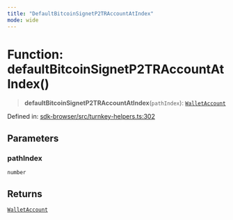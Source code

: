 ```yaml
---
title: "DefaultBitcoinSignetP2TRAccountAtIndex"
mode: wide
---
```

  
# Function: defaultBitcoinSignetP2TRAccountAtIndex()

> **defaultBitcoinSignetP2TRAccountAtIndex**(`pathIndex`): [`WalletAccount`](../WalletAccount/readme)

Defined in: [sdk-browser/src/turnkey-helpers.ts:302](https://github.com/tkhq/sdk/blob/ee72856c3f450731d7501ab05001215768b71500/packages/sdk-browser/src/turnkey-helpers.ts#L302)

## Parameters

### pathIndex

`number`

## Returns

[`WalletAccount`](../WalletAccount/readme)
